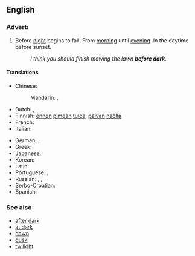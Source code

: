 ==English==

===Adverb===
{{en-adv|head=[[before]] [[dark]]|-}}

# Before [[night]] begins to fall. From [[morning]] until [[evening]]. In the daytime before sunset.
#: ''I think you should finish mowing the lawn '''before dark'''.''

====Translations====
{{trans-top|before night begins to fall}}
* Chinese:
*: Mandarin: {{t|cmn|在黃昏之前|sc=Hani}}, {{t|cmn|在黄昏之前|tr=zài huánghūn zhīqián|sc=Hani}}
* Dutch: {{t|nl|voor donker}}, {{t|nl|voordat het donker wordt}}
* Finnish: [[ennen]] [[pimeä|pimeän]] [[tulo|tuloa]], [[päivä|päivän]] [[näkö|näöllä]]
* French: {{t|fr|avant la tombée de la nuit}}
* Italian: {{t|it|prima del tramonto}}
{{trans-mid}}
* German: {{t+|de|tagsüber}}, {{t+|de|untertags}}
* Greek: {{t|el|πριν από το σούρουπο}}
* Japanese: {{t|ja|暮れの前に|tr=yūgure no mae ni}}
* Korean: {{t|ko|해거름의 앞에|tr=haegeoreumui ape}}
* Latin: {{t|la|a mane usque ad vesperam}}
* Portuguese: {{t|pt|[[antes]] [[de]] [[anoitecer]]}}, {{t|pt|[[antes]] [[do]] [[cair da noite]]}}
* Russian: {{t+|ru|за́светло|sc=Cyrl}}, {{t|ru|[[до]] [[темнота|темноты́]]|sc=Cyrl}}, {{t|ru|[[до]] [[наступление|наступле́ния]] [[темнота|темноты́]]|sc=Cyrl}}
* Serbo-Croatian: {{t|sh|предмрак|sc=Cyrl}}{{t|sh|predmrak}}
* Spanish: {{t|es|antes de anochecer}}
{{trans-bottom}}

===See also===
* [[after dark]]
* [[at dark]]
* [[dawn]]
* [[dusk]]
* [[twilight]]